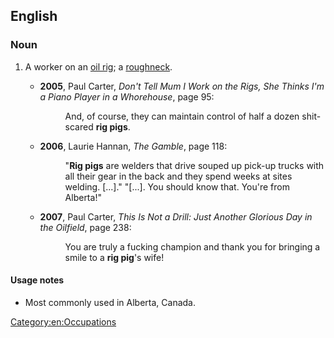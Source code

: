 ==English==

===Noun===
{{en-noun|head=[[rig]] [[pig]]}}

# {{context|Canada|impolite|lang=en}} A worker on an [[oil rig]]; a [[roughneck]].
#* '''2005''', Paul Carter, ''Don't Tell Mum I Work on the Rigs, She Thinks I'm a Piano Player in a Whorehouse'', page 95:
#*: And, of course, they can maintain control of half a dozen shit-scared '''rig pigs'''.
#* '''2006''', Laurie Hannan, ''The Gamble'', page 118:
#*: "'''Rig pigs''' are welders that drive souped up pick-up trucks with all their gear in the back and they spend weeks at sites welding. [...]." "[...]. You should know that. You're from Alberta!"
#* '''2007''', Paul Carter, ''This Is Not a Drill: Just Another Glorious Day in the Oilfield'', page 238:
#*: You are truly a fucking champion and thank you for bringing a smile to a '''rig pig''''s wife!

====Usage notes====
* Most commonly used in Alberta, Canada.

[[Category:en:Occupations]]